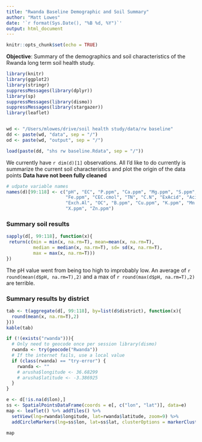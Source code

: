 ```yaml
---
title: "Rwanda Baseline Demographic and Soil Summary"
author: "Matt Lowes"
date: '`r format(Sys.Date(), "%B %d, %Y")`'
output: html_document
---
```


```r
knitr::opts_chunk$set(echo = TRUE)
```

**Objective**: Summary of the demographics and soil characteristics of the Rwanda long term soil health study.

```r
library(knitr)
library(ggplot2)
library(stringr)
suppressMessages(library(dplyr))
library(sp)
suppressMessages(library(dismo))
suppressMessages(library(stargazer))
library(leaflet)


wd <- "/Users/mlowes/drive/soil health study/data/rw baseline"
dd <- paste(wd, "data", sep = "/")
od <- paste(wd, "output", sep = "/")

load(paste(dd, "shs rw baseline.Rdata", sep = "/"))
```

We currently have `r dim(d)[1]` observations. All I'd like to do currently is summarize the current soil characteristics and plot the origin of the data points **Data have not been fully cleaned** 

```r
# udpate variable names
names(d)[99:118] <- c("pH", "EC", "P.ppm", "Ca.ppm", "Mg.ppm", "S.ppm",
                      "Fe.ppm", "CEC.cmol", "TN", "C.N", "ExAcid", "Acid.Saturation",
                      "Exch.Al", "OC", "B.ppm", "Cu.ppm", "K.ppm", "Mn.ppm", 
                      "X.ppm", "Zn.ppm")
```

### Summary soil results
```r
sapply(d[, 99:118], function(x){
 return(c(min = min(x, na.rm=T), mean=mean(x, na.rm=T),
          median = median(x, na.rm=T), sd= sd(x, na.rm=T),
          max = max(x, na.rm=T))) 
})
```

The pH value went from being too high to improbably low. An average of `r round(mean(d$pH, na.rm=T),2)` and a max of `r round(max(d$pH, na.rm=T),2)` are terrible.

### Summary results by district
```r
tab <- t(aggregate(d[, 99:118], by=list(d$district), function(x){
  round(mean(x, na.rm=T),2)
}))
kable(tab)
```


```r
if (!(exists("rwanda"))){
  # Only need to geocode once per session library(dismo)
  rwanda <- try(geocode("Rwanda"))
  # If the internet fails, use a local value 
  if (class(rwanda) == "try-error") {
    rwanda <- ""
    # arusha$longitude <- 36.68299
    # arusha$latitude <- -3.386925
  } 
}
```

```r
e <- d[!is.na(d$lon),]
ss <- SpatialPointsDataFrame(coords = e[, c("lon", "lat")], data=e)
map <- leaflet() %>% addTiles() %>%
  setView(lng=rwanda$longitude, lat=rwanda$latitude, zoom=9) %>%
  addCircleMarkers(lng=ss$lon, lat=ss$lat, clusterOptions = markerClusterOptions())

map
```



